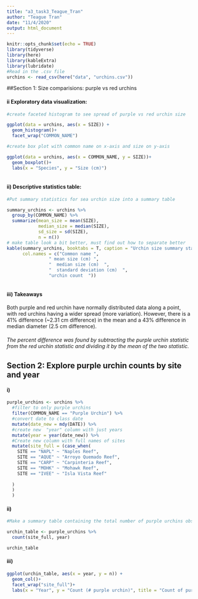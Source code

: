 ```yaml
---
title: "a3_task3_Teague_Tran"
author: "Teague Tran"
date: "11/4/2020"
output: html_document
---
```


```r
knitr::opts_chunk$set(echo = TRUE)
library(tidyverse)
library(here)
library(kableExtra)
library(lubridate)
#Read in the .csv file
urchins <- read_csv(here("data", "urchins.csv"))
```

##Section 1: Size comparisions: purple vs red urchins

#### ii Exploratory data visualization:
```r
#create faceted histogram to see spread of purple vs red urchin size

ggplot(data = urchins, aes(x = SIZE)) +
  geom_histogram()+
  facet_wrap("COMMON_NAME")

#create box plot with common name on x-axis and size on y-axis

ggplot(data = urchins, aes(x = COMMON_NAME, y = SIZE))+ 
  geom_boxplot()+
  labs(x = "Species", y = "Size (cm)")
  
```

#### ii) Descriptive statistics table:
```r
#Put summary statistics for sea urchin size into a summary table

summary_urchins <- urchins %>% 
  group_by(COMMON_NAME) %>% 
  summarize(mean_size = mean(SIZE),
            median_size = median(SIZE),
            sd_size = sd(SIZE),
            n = n())
# make table look a bit better, must find out how to separate better
kable(summary_urchins, booktabs = T, caption = "Urchin size summary statistics",
      col.names = c("Common name ",
                " mean size (cm) ", 
                "  median size (cm)  ",
                "  standard deviation (cm)  ",
                "urchin count  "))
  
```
#### iii) Takeaways

Both purple and red urchin have normally distributed data along a point, with red urchins having a wider spread (more variation). However, there is a 41% difference (~2.31 cm difference) in the mean and a 43% difference in median diameter (2.5 cm difference). 

###### The percent difference was found by subtracting the purple urchin statistic from the red urchin statistic and dividing it by the mean of the two statistic.

## Section 2: Explore purple urchin counts by site and year

#### i)
```r

purple_urchins <- urchins %>%
  #filter to only purple urchins
  filter(COMMON_NAME == "Purple Urchin") %>% 
  #convert date to class date
  mutate(date_new = mdy(DATE)) %>% 
  #create new  "year" column with just years
  mutate(year = year(date_new)) %>% 
  #Create new column with full names of sites
  mutate(site_full = (case_when(
    SITE == "NAPL" ~ "Naples Reef",
    SITE == "AQUE" ~ "Arroyo Quemado Reef",
    SITE == "CARP" ~ "Carpinteria Reef",
    SITE == "MOHK" ~ "Mohawk Reef",
    SITE == "IVEE" ~ "Isla Vista Reef"
    
  )
  )
  )
```
#### ii)



```r
#Make a summary table containing the total number of purple urchins observed by site and year

urchin_table <- purple_urchins %>% 
  count(site_full, year)

urchin_table  
```

#### iii)
```r
ggplot(urchin_table, aes(x = year, y = n)) +
  geom_col()+ 
  facet_wrap("site_full")+
  labs(x = "Year", y = "Count (# purple urchin)", title = "Count of purple urchins per year at each site")
```






